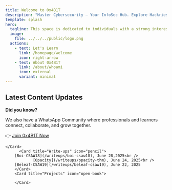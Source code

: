 ```yaml
---
title: Welcome to 0x4B1T
description: "Master Cybersecurity – Your InfoSec Hub. Explore Hackries, write-ups, articles, and more for in-depth insights."
template: splash
hero:
  tagline: This space is dedicated to individuals with a strong interest in the world of security. Here, you will find informative blogs, write-ups, roadmaps, resources, and more. Let’s break things down together.
  image:
    file: ../../../public/logo.png
  actions:
    - text: Let's Learn
      link: /homepage/welcome
      icon: right-arrow
    - text: About 0x4B1T
      link: /about/whoami
      icon: external
      variant: minimal
---
```



## Latest Content Updates


**Did you know?**  
  
We also have a WhatsApp Community where professionals and learners connect, collaborate, and grow together.  
  
👉 [Join 0x4B1T Now](https://chat.whatsapp.com/HOJpyncUr558i7hYtNZeer)
<CardGrid stagger>
	<Card title="Hackries" icon="star">
        </Card>
	<Card title="Articles" icon="document">

	</Card>
          <Card title="Write-ups" icon="pencil">
		[Boi-CSAW18](/writeups/boi-csaw18), June 28,2025<br />
                [Opacity](/writeups/opacity-thm), June 24, 2025<br />
		[Beleaf-CSAW19](/writeups/beleaf-csaw19), June 22, 2025
        </Card>
        <Card title="Projects" icon="open-book">
               
        </Card>
</CardGrid>



